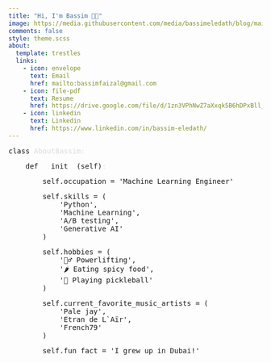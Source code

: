 ```yaml
---
title: "Hi, I'm Bassim 👋🏾"
image: https://media.githubusercontent.com/media/bassimeledath/blog/main/project_gifs/profile_animation.gif
comments: false
style: theme.scss
about:
  template: trestles
  links:
    - icon: envelope
      text: Email
      href: mailto:bassimfaizal@gmail.com
    - icon: file-pdf
      text: Resume
      href: https://drive.google.com/file/d/1zn3VPhNwZ7aXxqk5B6hDPxBll_jy32Nu/view?usp=sharing
    - icon: linkedin
      text: Linkedin
      href: https://www.linkedin.com/in/bassim-eledath/
---
```


::: {#ide-style}
<pre class="class-name"><span class="keyword">class</span> <span style="color: #dcdcdc;">AboutBassim: </span></pre>
<pre class="attribute"><span class="keyword">    def</span> __init__<span class="braces">(</span>self<span class="braces">)</span><span style="color: #dcdcdc;">:</span></pre>
<pre class="attribute">        <span class="keyword">self</span>.occupation = <span class="value">'Machine Learning Engineer'</span></pre>
<pre class="attribute">        <span class="keyword">self</span>.skills = <span class="braces">(</span><span class="value">
            'Python',
            'Machine Learning',
            'A/B testing',
            'Generative AI'
        </span><span class="braces">)</span></pre>
<pre class="attribute">        <span class="keyword">self</span>.hobbies = <span class="braces">(</span><span class="value">
            '🏋️‍♂️ Powerlifting',
            '🌶️ Eating spicy food',
            '🏓 Playing pickleball'
        </span><span class="braces">)</span></pre>
<pre class="attribute">        <span class="keyword">self</span>.current_favorite_music_artists = <span class="braces">(</span><span class="value">
            'Pale jay',
            'Etran de L`Aïr',
            'French79'
        </span><span class="braces">)</span></pre>
<pre class="attribute">        <span class="keyword">self</span>.fun_fact = <span class="value">'I grew up in Dubai!'</span></pre>
:::








